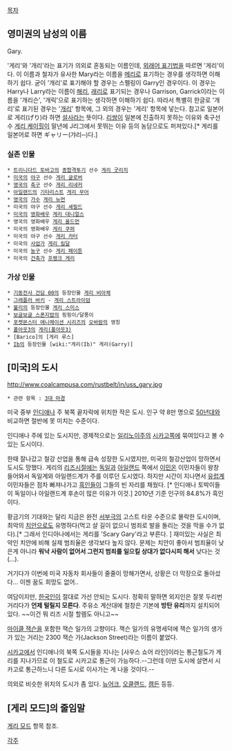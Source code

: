 [[목차]]

== 영미권의 남성의 이름 ==
Gary.

'게리'와 '개리'라는 표기가 의외로 혼동되는 이름인데, [[외래어 표기법]]을 따르면 '게리'이다. 이 이름과 철자가 유사한 Mary라는 이름을 [[메리]]로 표기하는 경우를 생각하면 이해하기 쉽다. 굳이 '개리'로 표기해야 할 경우는 스펠링이 Garry인 경우이다. 이 경우는 Harry나 Larry라는 이름이 [[해리]], [[래리]]로 표기되는 경우나 Garrison, Garrick이라는 이름을 '개리슨', '개릭'으로 표기하는 생각하면 이해하기 쉽다. 따라서 특별히 한글로 '개리'로 표기된 경우는 '[[개리]]' 항목에, 그 외의 경우는 '게리' 항목에 넣는다.
참고로 일본어로 게리(げり)라 하면 [[설사]]라는 뜻이다. [[리쌍]]이 일본에 진출하지 못하는 이유와 축구선수 [[게리 케이힐]]이 말년에 J리그에서 못뛰는 이유 등의 농담으로도 퍼져있다.[* 게리를 일본어로 하면 ギャリー(갸리─)다.]

=== 실존 인물 ===
 * [[트리니다드 토바고]]의 [[종합격투기]] 선수 [[게리 굿리지]]
 * [[미국]]의 [[야구]] 선수 [[게리 글로버]]
 * [[영국]]의 [[축구]] 선수 [[게리 리네커]]
 * [[아일랜드]]의 [[기타리스트]] [[게리 무어]]
 * [[영국]]의 [[가수]] [[게리 뉴먼]]
 * 미국의 야구 선수 [[게리 셰필드]]
 * [[미국]]의 [[영화배우]] [[게리 대니얼스]]
 * 영국의 영화배우 [[게리 올드먼]]
 * 미국의 영화배우 [[게리 쿠퍼]]
 * 미국의 야구 선수 [[게리 카터]]
 * 미국의 [[사업가]] [[게리 킬달]]
 * 미국의 [[농구]] 선수 [[게리 페이튼]]
 * 미국의 [[건축가]] [[프랭크 게리]]

=== 가상 인물 ===
 * [[기동전사 건담 00]]의 등장인물 [[게리 비아체]]
 * [[그래플러 바키]] - [[게리 스트라이덤]]
 * [[불리]]의 등장인물 [[게리 스미스]]
 * [[보글보글 스폰지밥]]의 핑핑이/달퐁이
 * [[포켓몬스터 애니메이션 시리즈]]의 [[오바람]]의 영칭
 * [[폴아웃3]]의 [[게리(폴아웃3)]]
 * [Barico]의 [게리 루스]
 * [[Ib]]의 등장인물 [wiki:"게리(Ib)" 게리(Garry)]

== [미국]의 도시 ==
http://www.coalcampusa.com/rustbelt/in/uss_gary.jpg

 * 관련 항목 : [[3대 마경]]

미국 중부 [[인디애나]] 주 북쪽 끝자락에 위치한 작은 도시. 인구 약 8만 명으로 [[50년대]]와 비교하면 절반에 못 미치는 수준이다.

인디애나 주에 있는 도시지만, 경제적으로는 [[일리노이]]주의 [[시카고]]쪽에 묶여있다고 볼 수 있는 도시이다.  

한때 잘나갔고 철강 산업을 통해 급속 성장한 도시였지만, 미국의 철강산업이 망하면서 도시도 망했다. 게리의 [[리즈시절]]에는 [[독일]]과 [[아일랜드]] 쪽에서 [[이민]]온 이민자들이 왕창 들어와서 독일계와 아일랜드계가 주를 이루던 도시였다.  하지만 시간이 지나면서 [[유럽]]계 이민자들은 점차 빠져나가고 [[흑인]]들이 그들의 빈 자리를 채웠다. [* 인디애나 토박이들이 독일이나 아일랜드계 후손이 많은 이유가 이것.] 2010년 기준 인구의 84.8%가 흑인이다.

황금기의 기대와는 달리 지금은 완전 [[서부극]]의 고스트 타운 수준으로 몰락한 도시이며, 최악의 [[치안]]으로도 유명하다(먹고 살 길이 없으니 범죄로 발을 돌리는 것을 막을 수가 없다).[* 그래서 인디아나에서는 게리를 'Scary Gary'라고 부른다. ] 재미있는 사실은 최악인 치안에 비해 실제 범죄율은 생각보다 높지 않다. 문제는 치안이 좋아서 범죄율이 낮은게 아니라 '''워낙 사람이 없어서 그런지 범죄를 일으킬 상대가 없다시피 해서''' 낮다는 것(...). 

거기다가 이번에 미국 자동차 회사들이 줄줄이 망해가면서, 상황은 더 막장으로 돌아섰다... 이젠 꿈도 희망도 없어..

여담이지만, [[한국인]]이 절대로 가선 안되는 도시다. 정확히 말하면 외지인은 잘못 두리번거리다가 '''언제 털릴지 모른다'''. 주유소 계산대에 철창은 기본에 '''방탄 유리'''까지 설치되어 있다. ~~이건 뭐 리즈 시절 할렘도 아니고~~  

[[마이클 잭슨]]을 포함한 잭슨 일가의 고향이다. 잭슨 일가의 유명세덕에 잭슨 일가의 생가가 있는 거리는 2300 잭슨 가(Jackson Street)라는 이름이 붙었다.

[[시카고]]에서 인디애나의 북쪽 도시들을 지나는 [사우스 쇼어 라인]이라는 통근철도가 게리를 지나가므로 이 철도로 시카고로 통근이 가능하다.--그런데 이딴 도시에 살면서 시카고로 통근하느니 다른 도시로 이사가는 게 나을 것이다.--

의외로 비슷한 위치의 도시가 좀 있다. [[뉴어크]], [[오클랜드]], [[캠든]] 등등.

 
== [게리 모드]의 줄임말 ==
[[게리 모드]] 항목 참조.

[[각주]]

